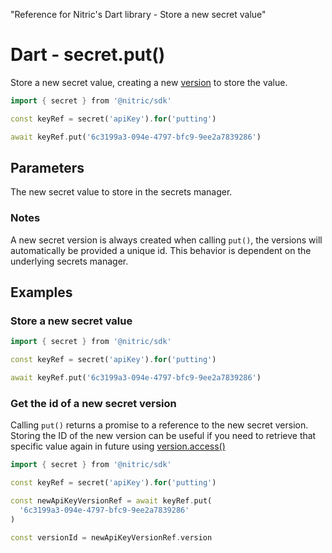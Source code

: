   "Reference for Nitric's Dart library - Store a new secret value"

# Dart - secret.put()

Store a new secret value, creating a new [version](./secret-version) to store the value.

```dart
import { secret } from '@nitric/sdk'

const keyRef = secret('apiKey').for('putting')

await keyRef.put('6c3199a3-094e-4797-bfc9-9ee2a7839286')
```

## Parameters

<Properties>
  <Property name="secret" required type="string or Uint8Array">
    The new secret value to store in the secrets manager.
  </Property>
</Properties>

### Notes

A new secret version is always created when calling `put()`, the versions will automatically be provided a unique id. This behavior is dependent on the underlying secrets manager.

## Examples

### Store a new secret value

```dart
import { secret } from '@nitric/sdk'

const keyRef = secret('apiKey').for('putting')

await keyRef.put('6c3199a3-094e-4797-bfc9-9ee2a7839286')
```

### Get the id of a new secret version

Calling `put()` returns a promise to a reference to the new secret version. Storing the ID of the new version can be useful if you need to retrieve that specific value again in future using [version.access()](./secret-version-access)

```dart
import { secret } from '@nitric/sdk'

const keyRef = secret('apiKey').for('putting')

const newApiKeyVersionRef = await keyRef.put(
  '6c3199a3-094e-4797-bfc9-9ee2a7839286'
)

const versionId = newApiKeyVersionRef.version
```
